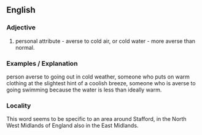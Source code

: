 ==English==

===Adjective===

# personal attribute - averse to cold air, or cold water - more averse than normal.

===Examples / Explanation===
person averse to going out in cold weather, someone who puts on warm clothing at the slightest hint of a coolish breeze, someone who is averse to going swimming because the water is less than ideally warm.

===Locality===
This word seems to be specific to an area around Stafford, in the North West Midlands of England also in the East Midlands.